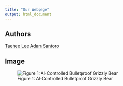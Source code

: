 ```yaml
---
title: "Our Webpage"
output: html_document
---
```


## Authors

[Taehee Lee](https://github.com/133taehee)
[Adam Santoro](https://github.com/SantoroA1)

## Image

![Figure 1: AI-Controlled Bulletproof Grizzly Bear](https://i.kinja-img.com/gawker-media/image/upload/c_fit,f_auto,g_center,pg_1,q_60,w_965/7a47bae768791a28e0c97bbd8644442c.jpg)